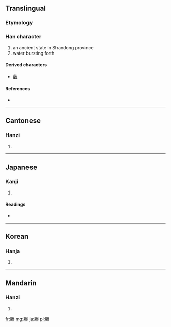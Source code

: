 ==Translingual==

===Etymology===
{{Han compound|朕|水|c1=p|c2=s|t2=water|ls=psc}}

===Han character===
{{Han char|rn=85|rad=水|as=10|sn=13|four=7923<sub>2</sub>|canj=月火手水 (BFQE)}}

# an ancient state in Shandong province
# water bursting forth

====Derived characters====
* [[藤]]

====References====
* {{Han ref|kx=0643.070|dkj=18036|dj=1050.140|hdz=32108.210|uh=6ED5|ud=28373|bh=BCF0|bd=48368}}

----

==Cantonese==

===Hanzi===
{{yue-hanzi|jyut=|y=tang4}}

# {{defn|Cantonese|sort=水10}}

----

==Japanese==

===Kanji===
{{ja-kanji|grade=|rs=水10}}

# {{defn|Japanese|sort=水10}}

====Readings====
* {{ja-readings|on=[[とう]] (tō)|kun=[[わく]] (waku)}}

----

==Korean==

===Hanja===
{{ko-hanja|hangeul=등|eumhun=|rv=deung|mr=tŭng|y=tung}}

# {{defn|Korean|sort=水10}}

----

==Mandarin==

===Hanzi===
{{cmn-hanzi|pin=[[téng]] ([[teng2]])|wg=t'eng<sup>2</sup>}}

# {{defn|Mandarin|sort=水10}}

[[fr:滕]]
[[mg:滕]]
[[ja:滕]]
[[pl:滕]]